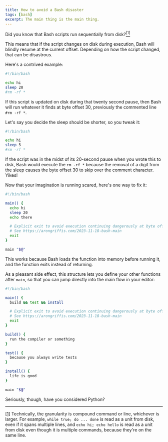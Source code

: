 ```yaml
---
title: How to avoid a Bash disaster
tags: [bash]
excerpt: The main thing is the main thing.
---
```


Did you know that Bash scripts run sequentially from disk?<a href="#foot1" id="ref1"><sup>[1]</sup></a>

This means that if the script changes on disk during execution, Bash will
blindly resume at the current offset. Depending on how the script changed, that
can be disastrous.

Here's a contrived example:

```bash
#!/bin/bash

echo hi
sleep 20
#rm -rf *
```

If this script is updated on disk during that twenty second pause, then Bash
will run whatever it finds at byte offset 30, previously the commented line `#rm
-rf *`.

Let's say you decide the sleep should be shorter, so you tweak it:

```bash
#!/bin/bash

echo hi
sleep 5
#rm -rf *
```

If the script was in the midst of its 20-second pause when you wrote this to
disk, Bash would execute the `rm -rf *` because the removal of a digit from the
sleep causes the byte offset 30 to skip over the comment character. Yikes!

Now that your imagination is running scared, here's one way to fix it:

```bash
#!/bin/bash

main() {
  echo hi
  sleep 20
  echo there

  # Explicit exit to avoid execution continuing dangerously at byte offset.
  # See https://arongriffis.com/2023-11-18-bash-main
  exit
}

main "$@"
```

This works because Bash loads the function into memory before running it, and
the function exits instead of returning.

As a pleasant side effect, this structure lets you define your other functions
after `main`, so that you can jump directly into the main flow in your editor:

```bash
#!/bin/bash

main() {
  build && test && install

  # Explicit exit to avoid execution continuing dangerously at byte offset.
  # See https://arongriffis.com/2023-11-18-bash-main
  exit
}

build() {
  run the compiler or something
}

test() {
  because you always write tests
}

install() {
  life is good
}

main "$@"
```

Seriously, though, have you considered Python?

---

<a href="#ref1" id="foot1">[1]</a> Technically, the granularity is compound
command or line, whichever is larger. For example, `while true; do ... done` is
read as a unit from disk, even if it spans multiple lines, and `echo hi; echo
hello` is read as a unit from disk even though it is multiple commands, because
they're on the same line.
